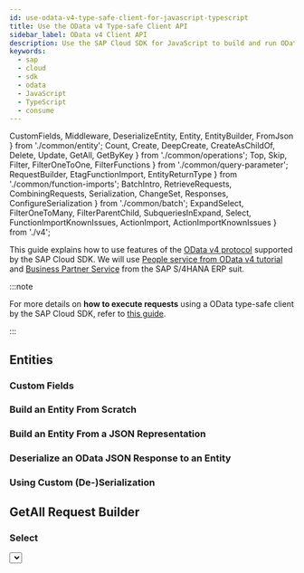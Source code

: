 ```yaml
---
id: use-odata-v4-type-safe-client-for-javascript-typescript
title: Use the OData v4 Type-safe Client API
sidebar_label: OData v4 Client API
description: Use the SAP Cloud SDK for JavaScript to build and run OData v4 requests in a type-safe way.
keywords:
  - sap
  - cloud
  - sdk
  - odata
  - JavaScript
  - TypeScript
  - consume
---
```


  CustomFields,
  Middleware,
  DeserializeEntity,
  Entity,
  EntityBuilder,
  FromJson
} from './common/entity';
  Count,
  Create,
  DeepCreate,
  CreateAsChildOf,
  Delete,
  Update,
  GetAll,
  GetByKey
} from './common/operations';
  Top,
  Skip,
  Filter,
  FilterOneToOne,
  FilterFunctions
} from './common/query-parameter';
  RequestBuilder,
  EtagFunctionImport,
  EntityReturnType
} from './common/function-imports';
  BatchIntro,
  RetrieveRequests,
  CombiningRequests,
  Serialization,
  ChangeSet,
  Responses,
  ConfigureSerialization
} from './common/batch';
  ExpandSelect,
  FilterOneToMany,
  FilterParentChild,
  SubqueriesInExpand,
  Select,
  FunctionImportKnownIssues,
  ActionImport,
  ActionImportKnownIssues
} from './v4';

This guide explains how to use features of the [OData v4 protocol](https://www.odata.org/documentation/) supported by the SAP Cloud SDK.
We will use [People service from OData v4 tutorial](https://www.odata.org/getting-started/advanced-tutorial/) and [Business Partner Service](https://api.sap.com/api/API_BUSINESS_PARTNER/resource) from the SAP S/4HANA ERP suit.

:::note

For more details on **how to execute requests** using a OData type-safe client by the SAP Cloud SDK, refer to [this guide](./execute-odata-request).

:::

## Entities

<Entity />

### Custom Fields

<CustomFields />

### Build an Entity From Scratch

<EntityBuilder />

### Build an Entity From a JSON Representation

<FromJson />

### Deserialize an OData JSON Response to an Entity

<DeserializeEntity />

### Using Custom (De-)Serialization

<Middleware />

## GetAll Request Builder

<GetAll />

### Select

<Select />

### Filter

<Filter />

#### Filter on One-to-One Navigation Properties

<FilterOneToOne />

#### Filter on One-to-Many Navigation Properties

<FilterOneToMany />

#### More Filter Expressions

More advanced filter expressions can be found [here](#available-filter-expressions).

### Expand

#### Expand and Select <a name="expand-and-select"/>

<ExpandSelect />

#### Sub-Queries in Expand

<SubqueriesInExpand />

#### Filter Parent vs Filter Children <a name="filterParentChildren"/>

<FilterParentChild />

### Skip

<Skip />

### Top

<Top />

### Count

<Count />

:::note Using count within a filter is not supported

Note that we currently do not support the usage of count within a filter condition as described in the [OData v4 specification](http://docs.oasis-open.org/odata/odata/v4.01/odata-v4.01-part2-url-conventions.html#sec_AddressingtheCountofaCollection).

:::

## `GetByKey` Request Builder

<GetByKey />

## Create Request Builder

<Create />

### Deep Create

<DeepCreate />

### Create as Child Of

<CreateAsChildOf />

## Update Request Builder

<Update />

## Delete Request Builder

<Delete />

## Entity Builder

<EntityBuilder />

### Building an Entity From JSON

<FromJson />

## Handling of ETags

<ETag />

## Handling of Cross-Site Request Forgery Tokens

<Csrf />

## Skip CSRF Token Handling

<SkipCsrf />
<SkipCsrfExample />

## Available Filter Expressions

### Filter Functions

<FilterFunctions />

## Function Imports

### Request Builder

<RequestBuilder />

### Setting ETag

<EtagFunctionImport />

<EntityReturnType />

### Known Issues

<FunctionImportKnownIssues />

## Action Imports

<ActionImport />

<EntityReturnType />

### Known Issues

<ActionImportKnownIssues />

## Batch Requests

<BatchIntro />

### Retrieve Request

<RetrieveRequests />

### Changeset

<ChangeSet />

### Responses

<Responses />

### Combining Requests

<CombiningRequests />

### Serialization

<Serialization />

### Configure Subrequest Serialization

<ConfigureSerialization />
